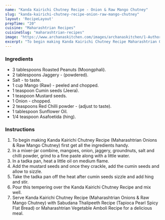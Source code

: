 ---
name: "Kanda Kairichi Chutney Recipe - Onion & Raw Mango Chutney"
slug: "kanda-kairichi-chutney-recipe-onion-raw-mango-chutney"
layout: 'RecipeLayout'
prepTime: "20"
cuisine: "Maharashtrian Recipes"
cuisineSlug: "maharashtrian-recipes"
image: "https://www.archanaskitchen.com/images/archanaskitchen/1-Author/madhulia/Kanda_Kairichi_Chutney_Recipe_Maharashtrian_Onions_and_Raw_Mango_Chutney-2.jpg"
excerpt: "To begin making Kanda Kairichi Chutney Recipe Maharashtrian Onions  Raw Mango Chutney first get all the ingredients handy"
---

### Ingredients

- 3 tablespoons Roasted Peanuts (Moongphali).
- 2 tablespoons Jaggery - (powdered).
- Salt - to taste.
- 1 cup Mango (Raw) - peeled and chopped.
- 1 teaspoon Cumin seeds (Jeera).
- 1 teaspoon Mustard seeds.
- 1 Onion - chopped.
- 2 teaspoons Red Chilli powder - (adjust to taste).
- 1 tablespoon Sunflower Oil.
- 1/4 teaspoon Asafoetida (hing).

### Instructions

1. To begin making Kanda Kairichi Chutney Recipe (Maharashtrian Onions & Raw Mango Chutney) first get all the ingredients handy.
1. In a mixer-jar combine, mangoes, onion, jaggery, groundnuts, salt and chilli powder, grind to a fine paste along with a little water.
1. In a tadka pan, heat a little oil on medium flame.
1. Add the mustard seeds and once they crackle, add the cumin seeds and allow to sizzle.
1. Take the tadka pan off the heat after cumin seeds sizzle and add hing and stir.
1. Pour this tempering over the Kanda Kairichi Chutney Recipe and mix well.
1. Serve Kanda Kairichi Chutney Recipe (Maharashtrian Onions & Raw Mango Chutney) with Sabudana Thalipeeth Recipe (Tapioca Pearl Spicy Flat Bread) or Maharashtrian Vegetable Amboli Recipe for a delicious meal.
